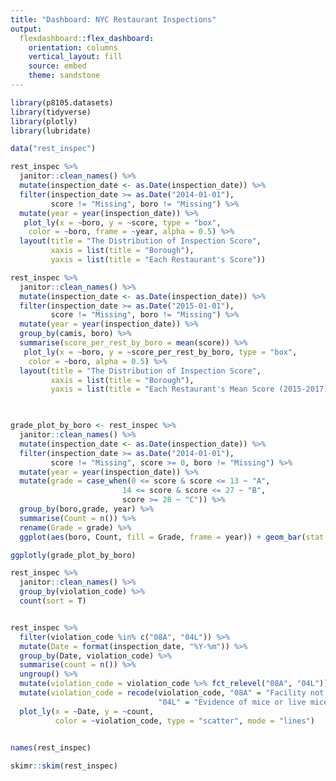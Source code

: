 ```yaml
---
title: "Dashboard: NYC Restaurant Inspections"
output: 
  flexdashboard::flex_dashboard:
    orientation: columns
    vertical_layout: fill
    source: embed
    theme: sandstone
---
```


```r
library(p8105.datasets)
library(tidyverse)
library(plotly)
library(lubridate)
```

```r
data("rest_inspec")
```


```r
rest_inspec %>% 
  janitor::clean_names() %>% 
  mutate(inspection_date <- as.Date(inspection_date)) %>%
  filter(inspection_date >= as.Date("2014-01-01"), 
         score != "Missing", boro != "Missing") %>%
  mutate(year = year(inspection_date)) %>%
   plot_ly(x = ~boro, y = ~score, type = "box",
    color = ~boro, frame = ~year, alpha = 0.5) %>% 
  layout(title = "The Distribution of Inspection Score",
         xaxis = list(title = "Borough"),
         yaxis = list(title = "Each Restaurant's Score"))
```


```r
rest_inspec %>% 
  janitor::clean_names() %>% 
  mutate(inspection_date <- as.Date(inspection_date)) %>%
  filter(inspection_date >= as.Date("2015-01-01"), 
         score != "Missing", boro != "Missing") %>%
  mutate(year = year(inspection_date)) %>%
  group_by(camis, boro) %>%
  summarise(score_per_rest_by_boro = mean(score)) %>%
   plot_ly(x = ~boro, y = ~score_per_rest_by_boro, type = "box",
    color = ~boro, alpha = 0.5) %>% 
  layout(title = "The Distribution of Inspection Score",
         xaxis = list(title = "Borough"),
         yaxis = list(title = "Each Restaurant's Mean Score (2015-2017)"))

   
```
```r
grade_plot_by_boro <- rest_inspec %>% 
  janitor::clean_names() %>% 
  mutate(inspection_date <- as.Date(inspection_date)) %>%
  filter(inspection_date >= as.Date("2014-01-01"), 
         score != "Missing", score >= 0, boro != "Missing") %>%
  mutate(year = year(inspection_date)) %>%
  mutate(grade = case_when(0 <= score & score <= 13 ~ "A",
                         14 <= score & score <= 27 ~ "B",
                         score >= 28 ~ "C")) %>%
  group_by(boro,grade, year) %>%
  summarise(Count = n()) %>%
  rename(Grade = grade) %>%
  ggplot(aes(boro, Count, fill = Grade, frame = year)) + geom_bar(stat  = "identity", position = position_dodge2())

ggplotly(grade_plot_by_boro)


```
```r
rest_inspec %>% 
  janitor::clean_names() %>% 
  group_by(violation_code) %>% 
  count(sort = T)


rest_inspec %>%
  filter(violation_code %in% c("08A", "04L")) %>%
  mutate(Date = format(inspection_date, "%Y-%m")) %>%
  group_by(Date, violation_code) %>%
  summarise(count = n()) %>%
  ungroup() %>%
  mutate(violation_code = violation_code %>% fct_relevel("08A", "04L")) %>%
  mutate(violation_code = recode(violation_code, "08A" = "Facility not vermin proof",
                                 "04L" = "Evidence of mice or live mice")) %>%
  plot_ly(x = ~Date, y = ~count,
          color = ~violation_code, type = "scatter", mode = "lines") 
  
```







```r
names(rest_inspec)
```

```r
skimr::skim(rest_inspec)
```



